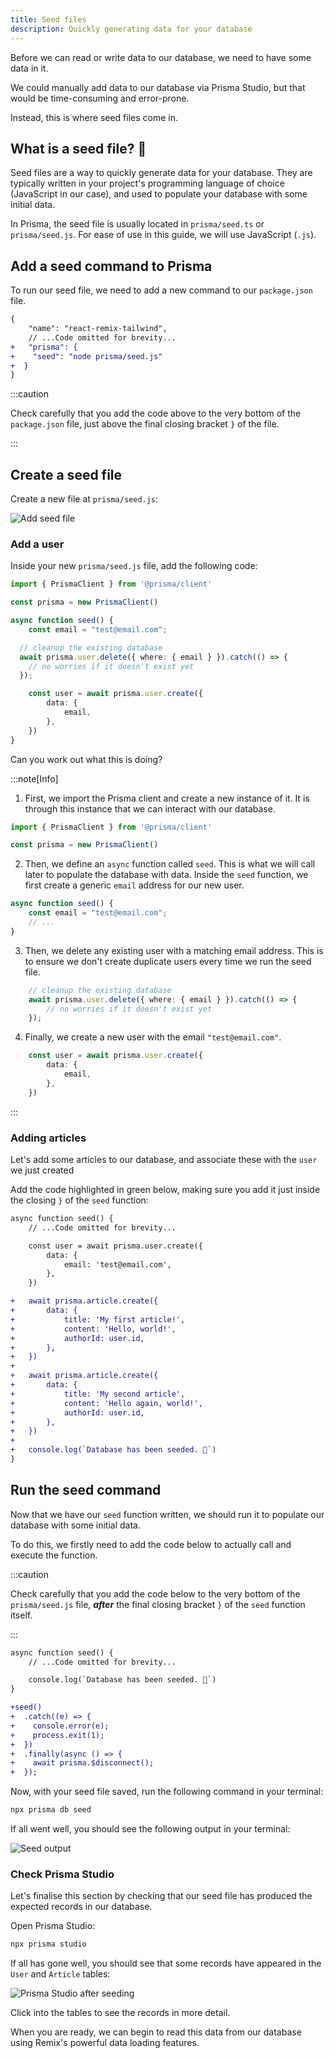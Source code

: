 ```yaml
---
title: Seed files
description: Quickly generating data for your database
---
```


Before we can read or write data to our database, we need to have some data in it.

We could manually add data to our database via Prisma Studio, but that would be time-consuming and error-prone.

Instead, this is where seed files come in.

## What is a seed file? 🌱

Seed files are a way to quickly generate data for your database. They are typically written in your project's programming language of choice (JavaScript in our case), and used to populate your database with some initial data.

In Prisma, the seed file is usually located in `prisma/seed.ts` or `prisma/seed.js`. For ease of use in this guide, we will use JavaScript (`.js`).

## Add a seed command to Prisma

To run our seed file, we need to add a new command to our `package.json` file.

```diff lang="json" title="package.json"
{
	"name": "react-remix-tailwind",
	// ...Code omitted for brevity...
+	"prisma": {
+    "seed": "node prisma/seed.js"
+  }
}
```

:::caution

Check carefully that you add the code above to the very bottom of the `package.json` file, just above the final closing bracket `}` of the file.

:::

## Create a seed file

Create a new file at `prisma/seed.js`:

![Add seed file](src/assets/png/prisma/add-seed-file.png)

### Add a user

Inside your new `prisma/seed.js` file, add the following code:

```typescript title="prisma/seed.js"
import { PrismaClient } from '@prisma/client'

const prisma = new PrismaClient()

async function seed() {
	const email = "test@email.com";

  // cleanup the existing database
  await prisma.user.delete({ where: { email } }).catch(() => {
    // no worries if it doesn't exist yet
  });

	const user = await prisma.user.create({
		data: {
			email,
		},
	})
}
```

Can you work out what this is doing?

:::note[Info]

1. First, we import the Prisma client and create a new instance of it. It is through this instance that we can interact with our database.

```typescript title="prisma/seed.js"
import { PrismaClient } from '@prisma/client'

const prisma = new PrismaClient()
```

2. Then, we define an `async` function called `seed`. This is what we will call later to populate the database with data. Inside the `seed` function, we first create a generic `email` address for our new user.

```typescript title="prisma/seed.js"
async function seed() {
	const email = "test@email.com";
	// ...
}
```
3. Then, we delete any existing user with a matching email address. This is to ensure we don't create duplicate users every time we run the seed file.

```typescript title="prisma/seed.js"
	// cleanup the existing database
	await prisma.user.delete({ where: { email } }).catch(() => {
		// no worries if it doesn't exist yet
	});
```
4. Finally, we create a new user with the email `"test@email.com"`.
```typescript title="prisma/seed.js"
	const user = await prisma.user.create({
		data: {
			email,
		},
	})
```

:::

### Adding articles

Let's add some articles to our database, and associate these with the `user` we just created

Add the code highlighted in green below, making sure you add it just inside the closing `}` of the `seed` function:

```diff lang="typescript" title="prisma/seed.js"
async function seed() {
	// ...Code omitted for brevity...

	const user = await prisma.user.create({
		data: {
			email: 'test@email.com',
		},
	})

+	await prisma.article.create({
+		data: {
+			title: 'My first article!',
+			content: 'Hello, world!',
+			authorId: user.id,
+		},
+	})
+
+	await prisma.article.create({
+		data: {
+			title: 'My second article',
+			content: 'Hello again, world!',
+			authorId: user.id,
+		},
+	})
+
+	console.log(`Database has been seeded. 🌱`)
}
```

## Run the seed command

Now that we have our `seed` function written, we should run it to populate our database with some initial data.

To do this, we firstly need to add the code below to actually call and execute the function.

:::caution

Check carefully that you add the code below to the very bottom of the `prisma/seed.js` file, ***after*** the final closing bracket `}` of the `seed` function itself.

:::



```diff lang="typescript" title="prisma/seed.js"
async function seed() {
	// ...Code omitted for brevity...

	console.log(`Database has been seeded. 🌱`)
}

+seed()
+  .catch((e) => {
+    console.error(e);
+    process.exit(1);
+  })
+  .finally(async () => {
+    await prisma.$disconnect();
+  });
```


Now, with your seed file saved, run the following command in your terminal:

```bash
npx prisma db seed
```

If all went well, you should see the following output in your terminal:

![Seed output](src/assets/png/prisma/seed-output.png)

### Check Prisma Studio

Let's finalise this section by checking that our seed file has produced the expected records in our database.

Open Prisma Studio:

```bash
npx prisma studio
```

If all has gone well, you should see that some records have appeared in the `User` and `Article` tables:

![Prisma Studio after seeding](src/assets/png/prisma/prisma-studio-after-seeding.png)

Click into the tables to see the records in more detail.

When you are ready, we can begin to read this data from our database using Remix's powerful data loading features.
